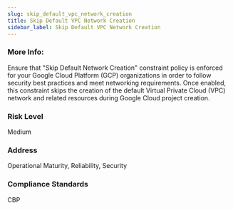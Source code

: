 ```yaml
---
slug: skip_default_vpc_network_creation
title: Skip Default VPC Network Creation
sidebar_label: Skip Default VPC Network Creation
---
```


### More Info:

Ensure that "Skip Default Network Creation" constraint policy is enforced for your Google Cloud Platform (GCP) organizations in order to follow security best practices and meet networking requirements. Once enabled, this constraint skips the creation of the default Virtual Private Cloud (VPC) network and related resources during Google Cloud project creation.

### Risk Level

Medium

### Address

Operational Maturity, Reliability, Security

### Compliance Standards

CBP

